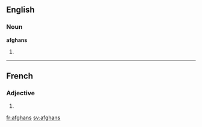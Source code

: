 ==English==

===Noun===
'''afghans'''

# {{plural of|[[afghan]]}}

----

==French==

===Adjective===
{{fr-adj-form}} {{m|p}}

# {{form of|masculine plural|afghan|lang=French}}

[[fr:afghans]]
[[sv:afghans]]